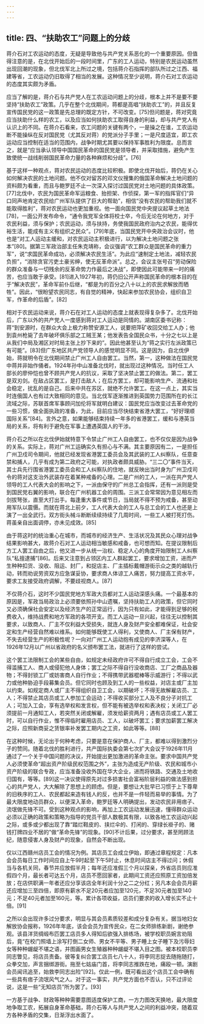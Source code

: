 ```yaml
---
---
---
```

title: 四、“扶助农工”问题上的分歧
---




蒋介石对工农运动的态度，无疑是导致他与共产党关系恶化的一个重要原因。但值得注意的是，在北伐开始后的一段时间里，广东的工人运动，特别是农民运动虽然出现回潮的现象，但北伐军北上所过之境，包括蒋介石指挥的部队所过之江西、福建等省，工农运动仍旧取得了相当的发展。这种情况至少说明，蒋介石对工农运动的态度其实颇为矛盾。

应当了解的是，蒋介石与共产党人在工农运动问题上的分歧，根本上并不是要不要坚持“扶助农工”政策。几乎在整个北伐期间，蒋都是高唱“扶助农工”的，并且反复宣传国民党的这一政策是先总理的既定方针，不可改变。[75]但问题是，蒋对究竟应当扶助什么样的农工，以及应当如何扶助农工取得自身的利益，却与共产党人有认识上的不同。在蒋介石看来，农工问题的关键有两个，一是操之在谁，工农运动断不能操纵在反对国民党（尤其反对蒋）的党派分子手里；一是尺度适宜，即工农运动应当控制在适当的范围内，战争时期尤其要以保持军事胜利为限度。总而言之，就是“应当承认领导中国国民革命的国民党是领导者，并采取措施，避免产生致使统一战线削弱国民革命力量的各种麻烦和分歧”。[76]

基于这样一种观点，蒋对农民运动的态度比较积极。即使北伐开始后，蒋仍在关心如何解决农民的土地问题。他不仅对留苏的邓文仪搜集的俄国革命解决土地问题的资料颇为看重，而且与鲍罗廷不止一次深入探讨过国民党对土地问题的具体政策。[77]北伐中，农民为国民革命军运粮食、抬担架、作侦探，第一军的指挥官们“异口同声地肯定农民给广州军队提供了巨大的帮助”，相信“没有农民的帮助我们就不能取得胜利”，蒋对农民运动也更加重视。他一面向国民党中央提议起草土地法[78]，一面公开发布命令，“通令我党军全体将校士卒，今后无论在何地方，对于农民利益，须与保护；农民运动，须与扶持，务使我国民政府治内之农民，能得优裕生活，能成有主义有组织之民众”。[79]年底，当国民党开中央政治会议时，他也是“对工人运动主缓和，对农民运动主积极进行，以为解决土地问题之张本”[80]。据第三军政治部主任朱克靖称，会议强调“农工群众是国民革命的重力军”，说“求国民革命成功，必须解决农民生活”。为此应“速制定土地法，减轻农民负担”，“消除贪官污吏土豪劣绅，使无反革命派”。总之，会议主张号召“劳动保险的群众准备与一切残余的反革命势力作最后之决战”，即使因此可能带来一时的痛苦，也应当敢于承受。[81]进入1927年初，蒋仍旧公开声称国民革命的根本目的在于“解决农民”，革命军前仆后继，“都是为的百分之八十以上的农民求解放而牺牲”。因此，“很盼望农民同志，有自觉的精神，快起来参加农民协会，组织自卫军，作革命的后盾”。[82]

相对于农民运动来说，蒋介石在对工人运动的态度上就表现得复杂多了。北伐开始后，广东以外的共产党人一度感到蒋对工人运动是同情的。湖南区委书记称：蒋“到安源时，在群众大会上极力称赞安源工人，说要把萍矿收回交给工人办；他到袁州枪毙了去年破坏俱乐部之工贼王某；他发表告全国民众书，十分之七以上是从我们中局及湘区对时局主张上抄下来的”。因此他甚至认为“蒋之实行左派政策已有可能”。[83]但广东地区共产党领导人的感觉明显不同。这是因为，自北伐伊始，蒋就明令在北伐期间禁止广州工人自由罢工。当然，第一，这种做法在国民党中蒋并非始作俑者。1924年孙中山准备北伐时，就出现过这种情况。当时任工人部长的廖仲恺也曾不顾共产党人的抗议，采取了坚决禁止罢工的做法。第二，罢工是双刃剑。在敌占区罢工，是打击敌人；在后方罢工，却可能影响生产、流通和社会稳定，扰乱的是自己。后来中共在苏区，就绝不允许罢工。在这一点上，其实当时连俄国人也有过大致相同的意见。当北伐军逐渐推进到英国势力范围所在的长江流域之际，苏联首席军事顾问加伦将军就明白建议：国民党应当改变过去革命党的一些习惯，做全面执政的准备，为此，目前应当尽快结束省港大罢工，“好好理顺国际关系”[84]。言外之意，如果能够结束持续一年多的省港罢工，缓和与港英当局的关系，将有利于避免在军事上遭遇英国人的干涉。

蒋介石之所以在北伐伊始就特意下令禁止广州工人自由罢工，也不仅仅是因为战争的关系。实际上，蒋对广州工运确实久有担心与不满。其主要原因有二，一是担任广州卫戍司令期间，他就已经发现省港罢工委员会及其武装的工人纠察队，任意查禁和捕人，几乎有成为第二政府之可能，对执政者颇具威胁。“三二〇”事件当天，其士兵先行围省港罢工委员会和工人纠察队的住地，就反映出当时身为广州卫戍司令的蒋对这支治外武装存在着某种戒备的心理。二是广州的工人，一派在共产党人领导的工人代表大会的影响之下，一派由保守的广州总工会指挥，还有一派则是受到国民党右翼的影响，联合在广州机器工会的周围。三派工会常常因为意见相左而剑拔弩张，直至大打出手。每逢重大事件或节日，当局就不得不预为戒备，甚至动用军队以震慑。而就在蒋北上前夕，工人代表大会的工人与总工会的工人也还是上演了一出全武行。双方街头械斗断断续续持续了几周时间，一些工人被打死打伤。蒋虽亲自出面调停，亦未见成效。[85]

由于蒋这时的统治重心在城市，而城市的经济生产、生活状况及其民众心理对战争结果影响甚大，故蒋介石对工人运动相当敏感和戒备，也可想而知。在提议限制后方工人罢工自由之后，他又进一步从统一治权、稳定人心的角度开始限制工人纠察队“私擅逮捕”[86]。后来又注意到占领区内工人群起罢工，要求增加工资，进而产生种种扣货、没收、阻运、封厂，和捉店主、厂主插标戴帽游街示众之类的越轨行动，转而劝说劳资双方应急谋妥协，要求商人体谅工人痛苦，努力提高工资水平，要求工友接受政府调解，不要歧视商人。[87]

不仅蒋介石，这时不少国民党地方军政大员都对工人运动深感头痛。一个最基本的原因是，军政当局政治上必须要依照孙中山遗嘱，坚持扶助工人的政策，但它同时又必须确保社会安定以及经济生产的正常运行，因为只有如此，才能得到足够的税费收入，维持战费和地方军政的各项开支。而工人运动一旦兴起，往往无以控制其要求，以致商人、厂主不仅利益大受损失，就连人身及财产安全都难保证，社会安定和生产经营自然难以维系。如何能够既使工人得利，又使商人、厂主保有财产，不失去经营生产的积极性呢？一向对广州工人运动抱有成见的李济深等人，在1926年12月以广州以省政府的名义颁布罢工法，就进行了这样的尝试。

这个罢工法限制工会的某些自由，如规定未经政府许可不得自行成立工会，工会不得滥捕工人、商人或侵犯他人身体；罢工之际不得自行没收商店、工厂之商品及器物；不得封锁工厂或妨害商人自行作业；不得携带武器棍棒等示威游行；不得以武力或他种胁迫手段募集会员。但它同时也顾及到工人的一些权益，对店主或厂主加以约束。如规定商人或厂主不得组织自卫工会，以期破坏；不得无故解雇店员、工人；不得禁止其店员或工人参加工会运动；不得收买部分工人及不良分子对抗工人；可加入工会，享有选举权和发言权，但不能有被选举权和表决权；关闭工厂必须提前一月通知工人，若突然关闭或解雇，须发给薪资两月；遇有店员或工人罢工时，可以自行作业，惟不得临时雇用店员、工人，以破坏罢工；要求加薪罢工解决之际，应照新商妥之赁银率补发罢工期内之工资，如此等等。[88]

在这种时候，无论出于何种考虑，只要是意在保护商人、厂主，都难以得到激烈分子的赞同。随着北伐的胜利进行，共产国际执委会第七次扩大会议于1926年11月通过了一个关于中国问题的决议，开始提出更加激进的革命主张。要求中国共产党人必须使革命“超出资产阶级民权范围之外”，主张为造成无产阶级、农民和城市小资产阶级的联合专政，应当准备没收外国在华大企业，进而将铁路、交通及土地收归国有，等等。[89]这一决议使得原先对过多损害社会富裕阶层利益的做法感到担心的共产党人，大大解除了思想上的顾虑。但是，要想让大批早已习惯于上下尊卑的旧秩序的工人、农民都起来造有钱人的反，也并不是一件轻而易举的事情。为了最大限度地动员群众，以便深入革命，鲍罗廷等人明确提出，发动农民非用痞子、流氓做先锋不可。受到这种观点的影响，再加上工农运动发展迅速，懂得群众运动必须以正确的政策和策略为指导的党员干部人数极其有限，以致各地工农运动兴起之际，或多或少都出现了靠“踏烂鞋皮的、挟烂伞的、打闲的、穿绿长褂子的、赌钱打牌四业不居的”做“革命先锋”的现象。[90]不计后果，过分要求，甚至罔顾法纪，随意侵害人身及财产的现象，自然会不断出现。

仅以江西赣州店员工会的情况为例。其店员工会成立伊始，即通过章程规定：凡本会会员每日工作时间应自上午9时起至下午5时止，休息时间店主不得过问；休假当与各机关同，春节并应放假半月；每年还应准假三个月以探亲，外省店员则应准假四个月，最长者可达五个月，店员不愿回家者，此期间工资还应照原工资加倍发放；在店供职满一年者还应分享该店全年利润十分之二之分红；另凡本会会员月薪还应增加三至四倍，即原有薪水不足20元者应加至120元，不足30元者加至140元；不足40元者加至160元，等。累计各项收益，店员们要求的收入增长实不止十倍。[91]

之所以会出现许多过分要求，明显与其会员素质较差和成分复杂有关。据当地妇女解放协会报称，1926年年底，该会会员为宣传民众，在二女师排练新剧，谢绝参观。该县洋货绸缎布匹罢工店员多人得知后欲强入排练场，被学校职员婉言劝阻后，竟“在校门照墙上涂写打倒二女师、男女不平等、男子睡上女子睡下及污辱妇女等种种龌龊不堪之语，并图画男女生殖器种种龌龊不堪入目之图。被本校职员李同志瞥见，将店员责备。彼等复纠合罢工店员七八十人，将李同志捉去随拖随打，众拳交加，声言捆绑游街。拖至七姑庙门首，将李同志推跌在地，痛殴一顿。演剧会员闻讯追至，始救李同志出险”[92]。仅此一例，既可看出这个店员工会中确有一些具有痞子流氓风气之人。对于这一事实，共产党方面也不否认，只不过评论说，这是一些“无知店员”所为罢了。[93]

一方基于战争、财政等种种需要意图适度保护工商，一方力图改天换地，最大限度地争取工农，拓展自身革命基础，蒋介石等人与共产党人之间的利益冲突，随着双方各种矛盾的交集，日渐浮出水面了。